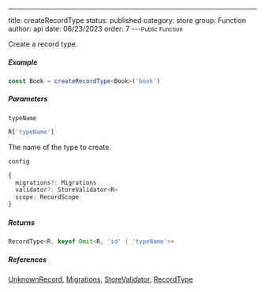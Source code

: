 ---
title: createRecordType
status: published
category: store
group: Function
author: api
date: 06/23/2023
order: 7
---<Small>Public Function</Small>

Create a record type.




##### Example




```ts
const Book = createRecordType<Book>('book')
```


##### Parameters


<ParametersTable>

<ParametersTableRow>
<ParametersTableName>

`typeName`

</ParametersTableName>
<ParametersTableDescription>

```ts
R['typeName']
```

The name of the type to create.




</ParametersTableDescription>
</ParametersTableRow>
<ParametersTableRow>
<ParametersTableName>

`config`

</ParametersTableName>
<ParametersTableDescription>

```ts
{
  migrations?: Migrations
  validator?: StoreValidator<R>
  scope: RecordScope
}
```



</ParametersTableDescription>
</ParametersTableRow>
</ParametersTable>

##### Returns


```ts
RecordType<R, keyof Omit<R, 'id' | 'typeName'>>
```

##### References

[UnknownRecord](/gen/store/UnknownRecord-type), [Migrations](/gen/store/Migrations-interface), [StoreValidator](/gen/store/StoreValidator-type), [RecordType](/gen/store/RecordType-class)

